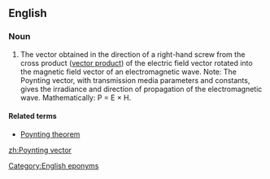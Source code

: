 ==English==

===Noun===
{{en-noun|sg=[[w:Poynting|Poynting]] [[vector]]}}

# The vector obtained in the direction of a right-hand screw from the cross product ([[vector product]]) of the electric field vector rotated into the magnetic field vector of an electromagnetic wave.  Note: The Poynting vector, with transmission media parameters and constants, gives the irradiance and direction of propagation of the electromagnetic wave.  Mathematically: P = E × H.

====Related terms====
* [[Poynting theorem]]

[[Category:English eponyms]]

[[zh:Poynting vector]]